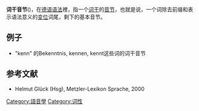 '''词干音节'''({{lang-de|Stammsilbe}})，在[[德语|德语]][[语法|语法]]裡，指一个[[词干|词干]]的[[音节|音节]]，也就是说，一个词除去前缀和表示语法意义的[[变位|变位]]词尾，剩下的基本音节。

== 例子==
* "kenn" 的Bekenntnis, kennen, kennt这些词的词干音节

== 参考文献 ==
{{refbegin}}
*Helmut Glück (Hsg), Metzler-Lexikon Sprache, 2000
{{refend}}

{{语言小作品}}

[[Category:語音學|Category:語音學]]
[[Category:词性|Category:词性]]